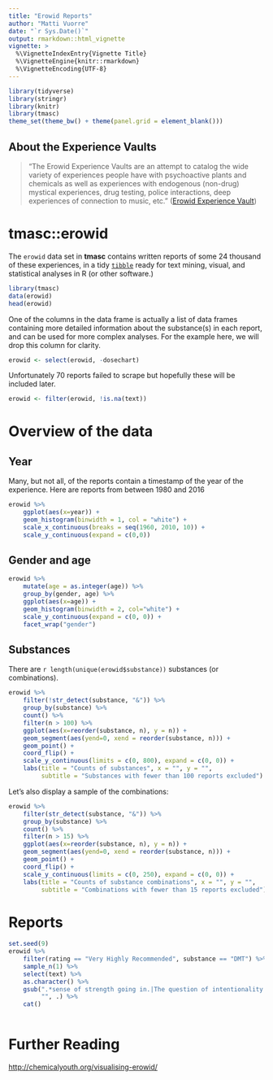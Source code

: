```yaml
---
title: "Erowid Reports"
author: "Matti Vuorre"
date: "`r Sys.Date()`"
output: rmarkdown::html_vignette
vignette: >
  %\VignetteIndexEntry{Vignette Title}
  %\VignetteEngine{knitr::rmarkdown}
  %\VignetteEncoding{UTF-8}
---
```


```r
library(tidyverse)
library(stringr)
library(knitr)
library(tmasc)
theme_set(theme_bw() + theme(panel.grid = element_blank()))
```

## About the Experience Vaults

>"The Erowid Experience Vaults are an attempt to catalog the wide variety of experiences people have with psychoactive plants and chemicals as well as experiences with endogenous (non-drug) mystical experiences, drug testing, police interactions, deep experiences of connection to music, etc." ([Erowid Experience Vault](https://www.erowid.org/experiences/exp_about.cgi))

# tmasc::erowid

The `erowid` data set in **tmasc** contains written reports of some 24 thousand of these experiences, in a tidy [`tibble`](https://cran.r-project.org/web/packages/tibble/) ready for text mining, visual, and statistical analyses in R (or other software.) 

```r
library(tmasc)
data(erowid)
head(erowid)
```

One of the columns in the data frame is actually a list of data frames containing more detailed information about the substance(s) in each report, and can be used for more complex analyses. For the example here, we will drop this column for clarity.

```r
erowid <- select(erowid, -dosechart)
```

Unfortunately 70 reports failed to scrape but hopefully these will be included later.

```r
erowid <- filter(erowid, !is.na(text))
```

# Overview of the data

## Year

Many, but not all, of the reports contain a timestamp of the year of the experience. Here are reports from between 1980 and 2016

```r
erowid %>%
    ggplot(aes(x=year)) +
    geom_histogram(binwidth = 1, col = "white") +
    scale_x_continuous(breaks = seq(1960, 2010, 10)) +
    scale_y_continuous(expand = c(0,0))
```

## Gender and age

```r
erowid %>%
    mutate(age = as.integer(age)) %>%
    group_by(gender, age) %>%
    ggplot(aes(x=age)) +
    geom_histogram(binwidth = 2, col="white") +
    scale_y_continuous(expand = c(0, 0)) +
    facet_wrap("gender")
```

## Substances

There are `r length(unique(erowid$substance))` substances (or combinations). 

```r
erowid %>% 
    filter(!str_detect(substance, "&")) %>%
    group_by(substance) %>%
    count() %>%
    filter(n > 100) %>%
    ggplot(aes(x=reorder(substance, n), y = n)) +
    geom_segment(aes(yend=0, xend = reorder(substance, n))) +
    geom_point() +
    coord_flip() +
    scale_y_continuous(limits = c(0, 800), expand = c(0, 0)) +
    labs(title = "Counts of substances", x = "", y = "",
         subtitle = "Substances with fewer than 100 reports excluded")
```

Let's also display a sample of the combinations:

```r
erowid %>% 
    filter(str_detect(substance, "&")) %>%
    group_by(substance) %>%
    count() %>%
    filter(n > 15) %>%
    ggplot(aes(x=reorder(substance, n), y = n)) +
    geom_segment(aes(yend=0, xend = reorder(substance, n))) +
    geom_point() +
    coord_flip() +
    scale_y_continuous(limits = c(0, 250), expand = c(0, 0)) +
    labs(title = "Counts of substance combinations", x = "", y = "",
         subtitle = "Combinations with fewer than 15 reports excluded")
```

# Reports

```r
set.seed(9)
erowid %>%
    filter(rating == "Very Highly Recommended", substance == "DMT") %>%
    sample_n(1) %>%
    select(text) %>% 
    as.character() %>% 
    gsub(".*sense of strength going in.|The question of intentionality.*", 
         "", .) %>% 
    cat()
    
```

# Further Reading

<http://chemicalyouth.org/visualising-erowid/>
